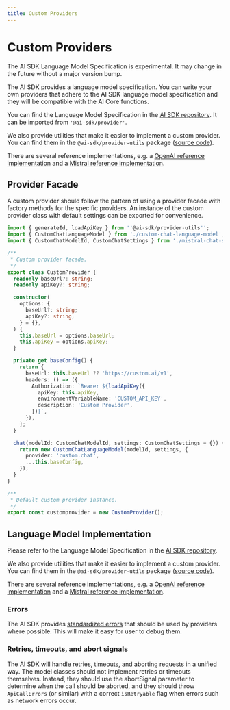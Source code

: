 ```yaml
---
title: Custom Providers
---
```



# Custom Providers

<Callout>
  The AI SDK Language Model Specification is experimental. It may change in the
  future without a major version bump.
</Callout>

The AI SDK provides a language model specification.
You can write your own providers that adhere to the AI SDK language model specification and they will be compatible with the AI Core functions.

You can find the Language Model Specification in the [AI SDK repository](https://github.com/vercel/ai/tree/main/packages/provider/src/language-model/v1).
It can be imported from `'@ai-sdk/provider'`.

We also provide utilities that make it easier to implement a custom provider. You can find them in the `@ai-sdk/provider-utils` package ([source code](https://github.com/vercel/ai/tree/main/packages/provider-utils)).

There are several reference implementations, e.g. a [OpenAI reference implementation](https://github.com/vercel/ai/tree/main/packages/openai)
and a [Mistral reference implementation](https://github.com/vercel/ai/tree/main/packages/mistral).

## Provider Facade

A custom provider should follow the pattern of using a provider facade with factory methods for the specific providers.
An instance of the custom provider class with default settings can be exported for convenience.

```ts filename="custom-provider-facade.ts"
import { generateId, loadApiKey } from ''@ai-sdk/provider-utils'';
import { CustomChatLanguageModel } from './custom-chat-language-model';
import { CustomChatModelId, CustomChatSettings } from './mistral-chat-settings';

/**
 * Custom provider facade.
 */
export class CustomProvider {
  readonly baseUrl?: string;
  readonly apiKey?: string;

  constructor(
    options: {
      baseUrl?: string;
      apiKey?: string;
    } = {},
  ) {
    this.baseUrl = options.baseUrl;
    this.apiKey = options.apiKey;
  }

  private get baseConfig() {
    return {
      baseUrl: this.baseUrl ?? 'https://custom.ai/v1',
      headers: () => ({
        Authorization: `Bearer ${loadApiKey({
          apiKey: this.apiKey,
          environmentVariableName: 'CUSTOM_API_KEY',
          description: 'Custom Provider',
        })}`,
      }),
    };
  }

  chat(modelId: CustomChatModelId, settings: CustomChatSettings = {}) {
    return new CustomChatLanguageModel(modelId, settings, {
      provider: 'custom.chat',
      ...this.baseConfig,
    });
  }
}

/**
 * Default custom provider instance.
 */
export const customprovider = new CustomProvider();
```

## Language Model Implementation

Please refer to the Language Model Specification in the [AI SDK repository](https://github.com/vercel/ai/tree/main/packages/provider/src/language-model/v1).

We also provide utilities that make it easier to implement a custom provider. You can find them in the `@ai-sdk/provider-utils` package ([source code](https://github.com/vercel/ai/tree/main/packages/provider-utils)).

There are several reference implementations, e.g. a [OpenAI reference implementation](https://github.com/vercel/ai/tree/main/packages/openai)
and a [Mistral reference implementation](https://github.com/vercel/ai/tree/main/packages/mistral).

### Errors

The AI SDK provides [standardized errors](https://github.com/vercel/ai/tree/main/packages/provider/src/errors) that should be used by providers where possible.
This will make it easy for user to debug them.

### Retries, timeouts, and abort signals

The AI SDK will handle retries, timeouts, and aborting requests in a unified way.
The model classes should not implement retries or timeouts themselves.
Instead, they should use the abortSignal parameter to determine when the call should be aborted, and they should throw `ApiCallErrors` (or similar)
with a correct `isRetryable` flag when errors such as network errors occur.
